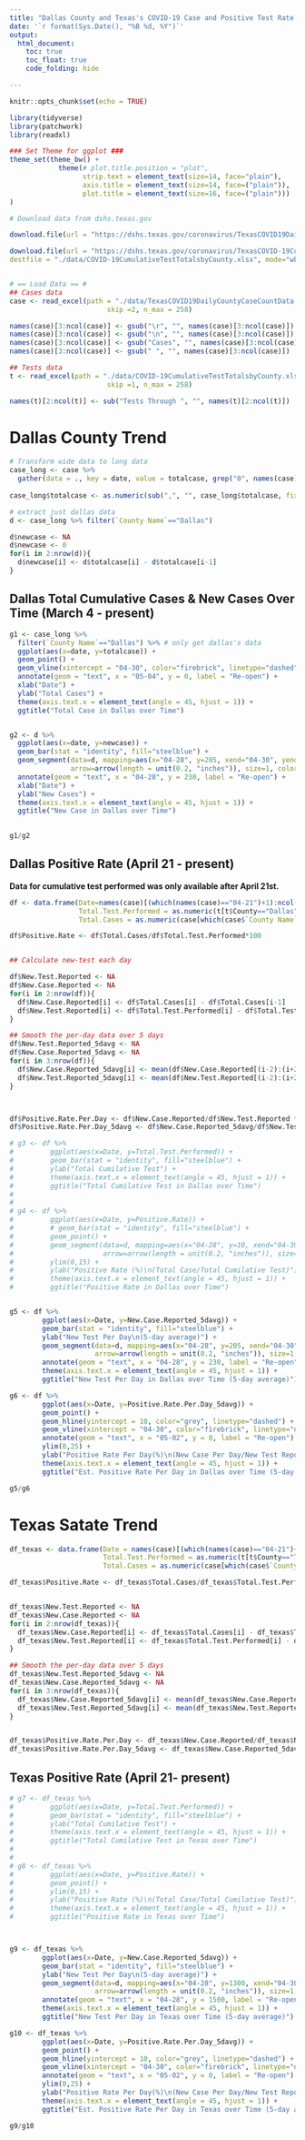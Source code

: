```yaml
---
title: "Dallas County and Texas's COVID-19 Case and Positive Test Rate Trend"
date: '`r format(Sys.Date(), "%B %d, %Y")`'
output: 
  html_document:
    toc: true
    toc_float: true
    code_folding: hide

---
```


```r
knitr::opts_chunk$set(echo = TRUE)

library(tidyverse)
library(patchwork)
library(readxl)

### Set Theme for ggplot ###
theme_set(theme_bw() +
            theme(# plot.title.position = "plot",
                  strip.text = element_text(size=14, face="plain"),
                  axis.title = element_text(size=14, face=("plain")),
                  plot.title = element_text(size=16, face=("plain")))
)

```

```r
# Download data from dshs.texas.gov

download.file(url = "https://dshs.texas.gov/coronavirus/TexasCOVID19DailyCountyCaseCountData.xlsx", destfile = "./data/TexasCOVID19DailyCountyCaseCountData.xlsx", mode="wb")

download.file(url = "https://dshs.texas.gov/coronavirus/TexasCOVID-19CumulativeTestsOverTimebyCounty.xlsx",
destfile = "./data/COVID-19CumulativeTestTotalsbyCounty.xlsx", mode="wb")


# == Load Data == # 
## Cases data
case <- read_excel(path = "./data/TexasCOVID19DailyCountyCaseCountData.xlsx",
                        skip =2, n_max = 258)

names(case)[3:ncol(case)] <- gsub("\r", "", names(case)[3:ncol(case)])
names(case)[3:ncol(case)] <- gsub("\n", "", names(case)[3:ncol(case)])
names(case)[3:ncol(case)] <- gsub("Cases", "", names(case)[3:ncol(case)])
names(case)[3:ncol(case)] <- gsub(" ", "", names(case)[3:ncol(case)])

## Tests data
t <- read_excel(path = "./data/COVID-19CumulativeTestTotalsbyCounty.xlsx",
                        skip =1, n_max = 258)

names(t)[2:ncol(t)] <- sub("Tests Through ", "", names(t)[2:ncol(t)])
```


# Dallas County Trend

```r
# Transform wide data to long data
case_long <- case %>%
  gather(data = ., key = date, value = totalcase, grep("0", names(case)))
  
case_long$totalcase <- as.numeric(sub(",", "", case_long$totalcase, fixed = TRUE))

# extract just dallas data
d <- case_long %>% filter(`County Name`=="Dallas")

d$newcase <- NA
d$newcase <- 0
for(i in 2:nrow(d)){
  d$newcase[i] <- d$totalcase[i] - d$totalcase[i-1]
}
```

## Dallas Total Cumulative Cases & New Cases Over Time (March 4 - present)
```r
g1 <- case_long %>%
  filter(`County Name`=="Dallas") %>% # only get dallas's data
  ggplot(aes(x=date, y=totalcase)) +
  geom_point() +
  geom_vline(xintercept = "04-30", color="firebrick", linetype="dashed", alpha=0.8) +
  annotate(geom = "text", x = "05-04", y = 0, label = "Re-open") +
  xlab("Date") +
  ylab("Total Cases") +
  theme(axis.text.x = element_text(angle = 45, hjust = 1)) +
  ggtitle("Total Case in Dallas over Time") 


g2 <- d %>%
  ggplot(aes(x=date, y=newcase)) +
  geom_bar(stat = "identity", fill="steelblue") +
  geom_segment(data=d, mapping=aes(x="04-28", y=205, xend="04-30", yend=190),  # when Texas re-opened
               arrow=arrow(length = unit(0.2, "inches")), size=1, color="firebrick") +
  annotate(geom = "text", x = "04-28", y = 230, label = "Re-open") +
  xlab("Date") +
  ylab("New Cases") +
  theme(axis.text.x = element_text(angle = 45, hjust = 1)) +
  ggtitle("New Case in Dallas over Time")
  

g1/g2

```

## Dallas Positive Rate (April 21 - present)

**Data for cumulative test performed was only available after April 21st.**

```r
df <- data.frame(Date=names(case)[(which(names(case)=="04-21")+1):ncol(case)-1],
                 Total.Test.Performed = as.numeric(t[t$County=="Dallas",2:ncol(t)]),
                 Total.Cases = as.numeric(case[which(case$`County Name`=="Dallas"),(which(names(case)=="04-21")+1):ncol(case)-1]))

df$Positive.Rate <- df$Total.Cases/df$Total.Test.Performed*100


## Calculate new-test each day

df$New.Test.Reported <- NA
df$New.Case.Reported <- NA
for(i in 2:nrow(df)){
  df$New.Case.Reported[i] <- df$Total.Cases[i] - df$Total.Cases[i-1]
  df$New.Test.Reported[i] <- df$Total.Test.Performed[i] - df$Total.Test.Performed[i-1]
}

## Smooth the per-day data over 5 days
df$New.Test.Reported_5davg <- NA
df$New.Case.Reported_5davg <- NA
for(i in 3:nrow(df)){
  df$New.Case.Reported_5davg[i] <- mean(df$New.Case.Reported[(i-2):(i+2)], na.rm=T)
  df$New.Test.Reported_5davg[i] <- mean(df$New.Test.Reported[(i-2):(i+2)], na.rm=T)
}



df$Positive.Rate.Per.Day <- df$New.Case.Reported/df$New.Test.Reported *100
df$Positive.Rate.Per.Day_5davg <- df$New.Case.Reported_5davg/df$New.Test.Reported_5davg *100

```


```r
# g3 <- df %>%
#         ggplot(aes(x=Date, y=Total.Test.Performed)) +
#         geom_bar(stat = "identity", fill="steelblue") +
#         ylab("Total Cumilative Test") +
#         theme(axis.text.x = element_text(angle = 45, hjust = 1)) +
#         ggtitle("Total Cumilative Test in Dallas over Time")
# 
# 
# g4 <- df %>%
#         ggplot(aes(x=Date, y=Positive.Rate)) +
#         # geom_bar(stat = "identity", fill="steelblue") +
#         geom_point() +
#         geom_segment(data=d, mapping=aes(x="04-28", y=10, xend="04-30", yend=11),  # When TExas re-opened
#                      arrow=arrow(length = unit(0.2, "inches")), size=1, color="firebrick") +
#         ylim(0,15) +
#         ylab("Positive Rate (%)\n(Total Case/Total Cumilative Test)") +
#         theme(axis.text.x = element_text(angle = 45, hjust = 1)) +
#         ggtitle("Positive Rate in Dallas over Time")


g5 <- df %>%
        ggplot(aes(x=Date, y=New.Case.Reported_5davg)) +
        geom_bar(stat = "identity", fill="steelblue") +
        ylab("New Test Per Day\n(5-day average)") +
        geom_segment(data=d, mapping=aes(x="04-28", y=205, xend="04-30", yend=190),  # when Texas re-opened
                     arrow=arrow(length = unit(0.2, "inches")), size=1, color="firebrick") +
        annotate(geom = "text", x = "04-28", y = 230, label = "Re-open") +
        theme(axis.text.x = element_text(angle = 45, hjust = 1)) +
        ggtitle("New Test Per Day in Dallas over Time (5-day average)")

g6 <- df %>%
        ggplot(aes(x=Date, y=Positive.Rate.Per.Day_5davg)) +
        geom_point() +
        geom_hline(yintercept = 10, color="grey", linetype="dashed") +
        geom_vline(xintercept = "04-30", color="firebrick", linetype="dashed", alpha=0.8) +
        annotate(geom = "text", x = "05-02", y = 0, label = "Re-open") +
        ylim(0,25) +
        ylab("Positive Rate Per Day(%)\n(New Case Per Day/New Test Reported Per Day") +
        theme(axis.text.x = element_text(angle = 45, hjust = 1)) +
        ggtitle("Est. Positive Rate Per Day in Dallas over Time (5-day average")

g5/g6
```


# Texas Satate Trend
```r
df_texas <- data.frame(Date = names(case)[(which(names(case)=="04-21")+1):ncol(case)-1],
                       Total.Test.Performed = as.numeric(t[t$County=="TOTAL",2:ncol(t)]),
                       Total.Cases = as.numeric(case[which(case$`County Name`=="Total"), (which(names(case)=="04-21")+1):ncol(case)-1]))

df_texas$Positive.Rate <- df_texas$Total.Cases/df_texas$Total.Test.Performed*100


df_texas$New.Test.Reported <- NA
df_texas$New.Case.Reported <- NA
for(i in 2:nrow(df_texas)){
  df_texas$New.Case.Reported[i] <- df_texas$Total.Cases[i] - df_texas$Total.Cases[i-1]
  df_texas$New.Test.Reported[i] <- df_texas$Total.Test.Performed[i] - df_texas$Total.Test.Performed[i-1]
}

## Smooth the per-day data over 5 days
df_texas$New.Test.Reported_5davg <- NA
df_texas$New.Case.Reported_5davg <- NA
for(i in 3:nrow(df_texas)){
  df_texas$New.Case.Reported_5davg[i] <- mean(df_texas$New.Case.Reported[(i-2):(i+2)], na.rm=T)
  df_texas$New.Test.Reported_5davg[i] <- mean(df_texas$New.Test.Reported[(i-2):(i+2)], na.rm=T)
}


df_texas$Positive.Rate.Per.Day <- df_texas$New.Case.Reported/df_texas$New.Test.Reported *100
df_texas$Positive.Rate.Per.Day_5davg <- df_texas$New.Case.Reported_5davg/df_texas$New.Test.Reported_5davg *100
```

## Texas Positive Rate (April 21- present)
```r
# g7 <- df_texas %>%
#         ggplot(aes(x=Date, y=Total.Test.Performed)) +
#         geom_bar(stat = "identity", fill="steelblue") +
#         ylab("Total Cumilative Test") +
#         theme(axis.text.x = element_text(angle = 45, hjust = 1)) +
#         ggtitle("Total Cumilative Test in Texas over Time")
# 
# 
# g8 <- df_texas %>%
#         ggplot(aes(x=Date, y=Positive.Rate)) +
#         geom_point() +
#         ylim(0,15) +
#         ylab("Positive Rate (%)\n(Total Case/Total Cumilative Test)") +
#         theme(axis.text.x = element_text(angle = 45, hjust = 1)) +
#         ggtitle("Positive Rate in Texas over Time")



g9 <- df_texas %>%
        ggplot(aes(x=Date, y=New.Case.Reported_5davg)) +
        geom_bar(stat = "identity", fill="steelblue") +
        ylab("New Test Per Day\n(5-day average)") +
        geom_segment(data=d, mapping=aes(x="04-28", y=1300, xend="04-30", yend=1100),  # when Texas re-opened
                     arrow=arrow(length = unit(0.2, "inches")), size=1, color="firebrick") +
        annotate(geom = "text", x = "04-28", y = 1500, label = "Re-open") +
        theme(axis.text.x = element_text(angle = 45, hjust = 1)) +
        ggtitle("New Test Per Day in Texas over Time (5-day average)")

g10 <- df_texas %>%
        ggplot(aes(x=Date, y=Positive.Rate.Per.Day_5davg)) +
        geom_point() +
        geom_hline(yintercept = 10, color="grey", linetype="dashed") +
        geom_vline(xintercept = "04-30", color="firebrick", linetype="dashed", alpha=0.8) +
        annotate(geom = "text", x = "05-02", y = 0, label = "Re-open") +  
        ylim(0,25) +
        ylab("Positive Rate Per Day(%)\n(New Case Per Day/New Test Reported Per Day") +
        theme(axis.text.x = element_text(angle = 45, hjust = 1)) +
        ggtitle("Est. Positive Rate Per Day in Texas over Time (5-day average)")

g9/g10
```

